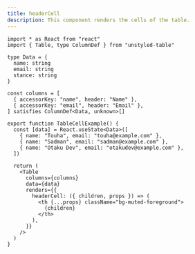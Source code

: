 ```yaml
---
title: headerCell
description: This component renders the cells of the table.
---
```


```tsx
import * as React from "react"
import { Table, type ColumnDef } from "unstyled-table"

type Data = {
  name: string
  email: string
  stance: string
}

const columns = [
  { accessorKey: "name", header: "Name" },
  { accessorKey: "email", header: "Email" },
] satisfies ColumnDef<Data, unknown>[]

export function TableCellExample() {
  const [data] = React.useState<Data>([
    { name: "Touha", email: "touha@example.com" },
    { name: "Sadman", email: "sadman@example.com" },
    { name: "Otaku Dev", email: "otakudev@example.com" },
  ])

  return (
    <Table
      columns={columns}
      data={data}
      renders={{
        headerCell: ({ children, props }) => (
          <th {...props} className="bg-muted-foreground">
            {children}
          </th>
        ),
      }}
    />
  )
}
```

